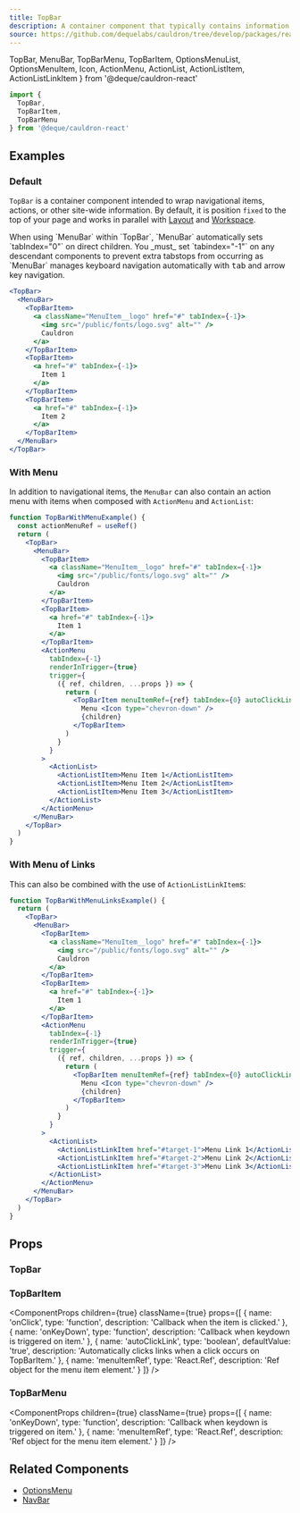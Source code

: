 ```yaml
---
title: TopBar
description: A container component that typically contains information about the page, a navigation menu, and other actions a user can take relating to the whole website.
source: https://github.com/dequelabs/cauldron/tree/develop/packages/react/src/components/TopBar/TopBar.tsx
---
```


  TopBar,
  MenuBar,
  TopBarMenu,
  TopBarItem,
  OptionsMenuList,
  OptionsMenuItem,
  Icon,
  ActionMenu,
  ActionList,
  ActionListItem,
  ActionListLinkItem
} from '@deque/cauldron-react'

```jsx
import {
  TopBar,
  TopBarItem,
  TopBarMenu
} from '@deque/cauldron-react'
```

## Examples

### Default

`TopBar` is a container component intended to wrap navigational items, actions, or other site-wide information. By default, it is position `fixed` to the top of your page and works in parallel with [Layout](./Layout) and [Workspace](./Workspace).

<Note>
  When using `MenuBar` within `TopBar`, `MenuBar` automatically sets `tabIndex="0"` on direct children. You _must_ set `tabindex="-1"` on any descendant components to prevent extra tabstops from occurring as `MenuBar` manages keyboard navigation automatically with <kbd>tab</kbd> and arrow key navigation.
</Note>

```jsx example
<TopBar>
  <MenuBar>
    <TopBarItem>
      <a className="MenuItem__logo" href="#" tabIndex={-1}>
        <img src="/public/fonts/logo.svg" alt="" />
        Cauldron
      </a>
    </TopBarItem>
    <TopBarItem>
      <a href="#" tabIndex={-1}>
        Item 1
      </a>
    </TopBarItem>
    <TopBarItem>
      <a href="#" tabIndex={-1}>
        Item 2
      </a>
    </TopBarItem>
  </MenuBar>
</TopBar>
```

### With Menu

In addition to navigational items, the `MenuBar` can also contain an action menu with items when composed with `ActionMenu` and `ActionList`:

```jsx example
function TopBarWithMenuExample() {
  const actionMenuRef = useRef()
  return (
    <TopBar>
      <MenuBar>
        <TopBarItem>
          <a className="MenuItem__logo" href="#" tabIndex={-1}>
            <img src="/public/fonts/logo.svg" alt="" />
            Cauldron
          </a>
        </TopBarItem>
        <TopBarItem>
          <a href="#" tabIndex={-1}>
            Item 1
          </a>
        </TopBarItem>
        <ActionMenu
          tabIndex={-1}
          renderInTrigger={true}
          trigger={
            ({ ref, children, ...props }) => {
              return (
                <TopBarItem menuItemRef={ref} tabIndex={0} autoClickLink={false} {...props}>
                  Menu <Icon type="chevron-down" />
                  {children}
                </TopBarItem>
              )
            }
          }
        >
          <ActionList>
            <ActionListItem>Menu Item 1</ActionListItem>
            <ActionListItem>Menu Item 2</ActionListItem>
            <ActionListItem>Menu Item 3</ActionListItem>
          </ActionList>
        </ActionMenu>
      </MenuBar>
    </TopBar>
  )
}
```

### With Menu of Links

This can also be combined with the use of `ActionListLinkItem`s:

```jsx example
function TopBarWithMenuLinksExample() {
  return (
    <TopBar>
      <MenuBar>
        <TopBarItem>
          <a className="MenuItem__logo" href="#" tabIndex={-1}>
            <img src="/public/fonts/logo.svg" alt="" />
            Cauldron
          </a>
        </TopBarItem>
        <TopBarItem>
          <a href="#" tabIndex={-1}>
            Item 1
          </a>
        </TopBarItem>
        <ActionMenu
          tabIndex={-1}
          renderInTrigger={true}
          trigger={
            ({ ref, children, ...props }) => {
              return (
                <TopBarItem menuItemRef={ref} tabIndex={0} autoClickLink={false} {...props}>
                  Menu <Icon type="chevron-down" />
                  {children}
                </TopBarItem>
              )
            }
          }
        >
          <ActionList>
            <ActionListLinkItem href="#target-1">Menu Link 1</ActionListLinkItem>
            <ActionListLinkItem href="#target-2">Menu Link 2</ActionListLinkItem>
            <ActionListLinkItem href="#target-3">Menu Link 3</ActionListLinkItem>
          </ActionList>
        </ActionMenu>
      </MenuBar>
    </TopBar>
  )
}
```


## Props

### TopBar

<ComponentProps
  children={true}
  className={true}
/>

### TopBarItem

<ComponentProps
  children={true}
  className={true}
  props={[
    {
      name: 'onClick',
      type: 'function',
      description: 'Callback when the item is clicked.'
    },
    {
      name: 'onKeyDown',
      type: 'function',
      description: 'Callback when keydown is triggered on item.'
    },
    {
      name: 'autoClickLink',
      type: 'boolean',
      defaultValue: 'true',
      description: 'Automatically clicks links when a click occurs on TopBarItem.'
    },
    {
      name: 'menuItemRef',
      type: 'React.Ref<HTMLLIElement>',
      description: 'Ref object for the menu item element.'
    }
  ]}
/>

### TopBarMenu

<ComponentProps
  children={true}
  className={true}
  props={[
    {
      name: 'onKeyDown',
      type: 'function',
      description: 'Callback when keydown is triggered on item.'
    },
    {
      name: 'menuItemRef',
      type: 'React.Ref<HTMLLIElement>',
      description: 'Ref object for the menu item element.'
    }
  ]}
/>

## Related Components

- [OptionsMenu](./OptionsMenu)
- [NavBar](./NavBar)
